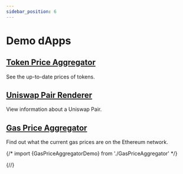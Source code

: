 ```yaml
---
sidebar_position: 6
---
```

# Demo dApps

## [Token Price Aggregator](https://xyo.network/dapp/price-aggregator)

See the up-to-date prices of tokens.

## [Uniswap Pair Renderer](https://xyo.network/dapp/uniswap-pairs)

View information about a Uniswap Pair.

## [Gas Price Aggregator](https://xyo.network/dapp/gas-price-aggregator)

Find out what the current gas prices are on the Ethereum network.


{/* import {GasPriceAggregatorDemo} from './GasPriceAggregator' */}

{/*<GasPriceAggregatorDemo/>*/}